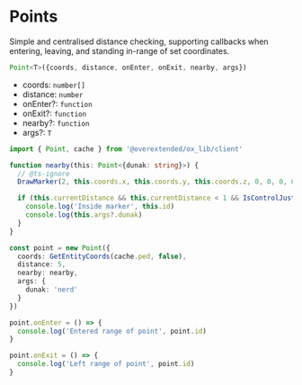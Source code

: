 # Points

Simple and centralised distance checking, supporting callbacks when entering, leaving, and standing in-range of set coordinates.

```ts
Point<T>({coords, distance, onEnter, onExit, nearby, args})
```

- coords: `number[]`
- distance: `number`
- onEnter?: `function`
- onExit?: `function`
- nearby?: `function`
- args?: `T`

```ts
import { Point, cache } from '@overextended/ox_lib/client'

function nearby(this: Point<{dunak: string}>) {
  // @ts-ignore
  DrawMarker(2, this.coords.x, this.coords.y, this.coords.z, 0, 0, 0, 0, 180, 0, 1, 1, 1, 200, 20, 20, 50, false, true, 2, false, null, null, false)

  if (this.currentDistance && this.currentDistance < 1 && IsControlJustReleased(0, 38)) {
    console.log('Inside marker', this.id)
    console.log(this.args?.dunak)
  }
}

const point = new Point({
  coords: GetEntityCoords(cache.ped, false),
  distance: 5,
  nearby: nearby,
  args: {
    dunak: 'nerd'
  }
})

point.onEnter = () => {
  console.log('Entered range of point', point.id)
}

point.onExit = () => {
  console.log('Left range of point', point.id)
}
```
